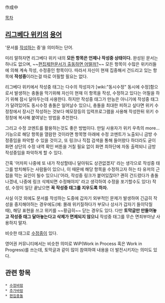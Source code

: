 作成中

[[목차]]
== [[리그베다 위키]]의 [[용어]] ==
'문서를 [[작성]]하는 중'을 의미하는 단어.

미리 말하자면 리그베다 위키 내의 '''모든 항목은 언제나 작성중 상태이다.''' 완성된 문서는 하나도 없으며, ~~[[드라군 놀이|편집제한문서가 출동하면 어떨까?]]~~ 모든 항목이 수많은 위키러들에 의해 계속 작성, 수정중인 항목이다. 따라서 자신이 현재 집중해서 건드리고 있는 항목에 '''작성중'''이라는걸 따로 어필할 필요는 없다.

리그베다 위키에서 작성중 태그는 다수의 작성자가 [wiki:"동시수정" 동시에 수정]함으로서 발생하는 충돌을 막기위해 자신이 현재 이 항목을 작성, 수정하고 있다는 어필을 하기 위해 잠시 달아두는데 사용한다. 하지만 작성중 태그가 만능은 아니기에 작성중 태그가 달려있어도 동시수정 충돌은 일어날수 있으니, 충돌을 최대한 피하고 싶다면 위키 수정창에서 장시간 작성하는 것보다 메모장등의 입력프로그램을 사용해 작성한뒤 위키 수정창에 복사해 붙여넣는 방법을 추천한다.

그리고 수정 코멘트를 활용하는것도 좋은 방법이다. 만일 사용자가 위키 우측의 more... 기능으로 해당 항목을 열람한 것이라면 항목명 아래에 수정 코멘트가 노출되니 금방 수정중임을 파악할 수 있을 것이고, 또 링크나 직접 검색을 통해 들어왔다 하더라도 굳이 화면 상단의 수정 내역 확인 버튼을 거칠 필요 없이 화면 최하단에 자동 출력되니 금방 작성중임을 파악하게 할 수 있다.

간혹 '어차피 나중에 또 내가 작성할테니 달아둬도 상관없겠지' 라는 생각으로 작성중 태그를 방치해두는 사람들이 있으나, 이 때문에 해당 항목을 수정하고자 하는 타 유저의 근접을 막는 요인이 될수 있으니('어라, 작성중 링크가 붙어있잖아? 괜히 건드렸다가 충돌나겠네, 나중에 링크 삭제되면 수정해야지' 라고 생각하여 수정을 포기할수도 있다) 작성, 수정이 일단 끝났으면 '''꼭 작성중 태그를 지우도록 하자.'''

사실 이것 외에도 문서를 작성하는 도중에 갑자기 외부적인 문제가 발생하여 긴급히 작성을 중지해야하는 경우에도(예: 몰래 위키질하다가 부모나 상사가 갑자기 들이닥칠 때), 해당 표현을 쓰고 위키를 ~~황급히~~ 닫는 경우도 있다.
다만 '''토막글만 만들어놓고 작성중 태그 달아놓는다고 삭제가 면제되지 않으니''' 작성중 태그를 무슨 면죄부마냥 사용하지 말자.

비슷한 태그로 [[수정중]]이 있다.

영어권 커뮤니티에서는 비슷한 의미로 WiP(Work in Process 혹은 Work in Progress)를 쓰는데, 토막글과 같이 많이 참여하여 내용을 더 발전시키자는 의미도 있다.

== 관련 항목 ==
 * [[수정바람]]
 * [[추가바람]]
 * [[편집충돌]]
 
